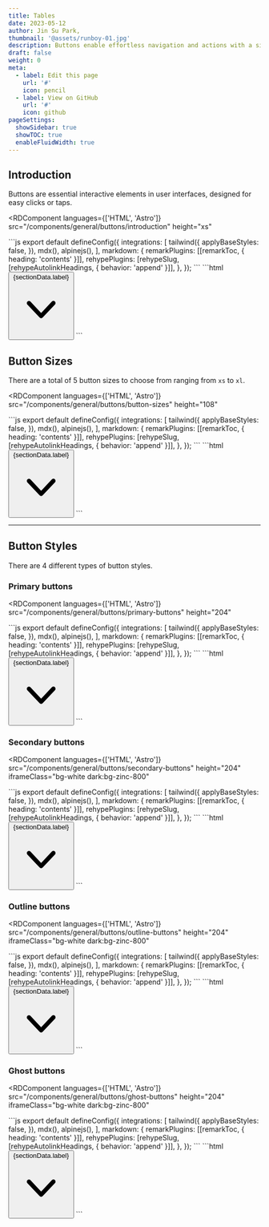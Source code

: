 ```yaml
---
title: Tables
date: 2023-05-12
author: Jin Su Park,
thumbnail: '@assets/runboy-01.jpg'
description: Buttons enable effortless navigation and actions with a single tap.
draft: false
weight: 0
meta:
  - label: Edit this page
    url: '#'
    icon: pencil
  - label: View on GitHub
    url: '#'
    icon: github
pageSettings:
  showSidebar: true
  showTOC: true
  enableFluidWidth: true
---
```



## Introduction

Buttons are essential interactive elements in user interfaces, designed for easy clicks or taps.

<RDComponent 
	languages={['HTML', 'Astro']} 
	src="/components/general/buttons/introduction" 
	height="xs"
>	
  <slot slot="0">
		```js
		export default defineConfig({
			integrations: [
				tailwind({
					applyBaseStyles: false,
				}),
				mdx(),
				alpinejs(),
			],
			markdown: {
				remarkPlugins: [[remarkToc, { heading: 'contents' }]],
				rehypePlugins: [rehypeSlug, [rehypeAutolinkHeadings, { behavior: 'append' }]],
			},
		});
		```
	</slot>
	<slot slot="1">
		```html
		<button class="w-full text-sm leading-[32px] text-slate-200/60 hover:text-white" x-data="{active: false}" x-on:click="open = !open, active = !active">
			<div
				class="group/sidebarParent inline-flex w-full items-center justify-between pl-[12px]"
				x-bind:class="active == true ? 'text-white' : 'text-slate-200/60 hover:text-white'"
			>
				{sectionData.label}
				<svg
					x-bind:class="open ? '' : '-rotate-90'"
					xmlns="http://www.w3.org/2000/svg"
					viewBox="0 0 20 20"
					fill="currentColor"
					class="group-hov2er/sidebarParent:opacity-100 h-4 w-4 opacity-100 duration-200"
				>
					<path
						fill-rule="evenodd"
						d="M5.23 7.21a.75.75 0 011.06.02L10 11.168l3.71-3.938a.75.75 0 111.08 1.04l-4.25 4.5a.75.75 0 01-1.08 0l-4.25-4.5a.75.75 0 01.02-1.06z"
						clip-rule="evenodd"
					/>
				</svg>
			</div>
		</button>
		```
	</slot>
</RDComponent>

## Button Sizes

There are a total of 5 button sizes to choose from ranging from `xs` to `xl`.

<RDComponent 
	languages={['HTML', 'Astro']} 
	src="/components/general/buttons/button-sizes" 
	height="108"
>	
  <slot slot="0">
		```js
		export default defineConfig({
			integrations: [
				tailwind({
					applyBaseStyles: false,
				}),
				mdx(),
				alpinejs(),
			],
			markdown: {
				remarkPlugins: [[remarkToc, { heading: 'contents' }]],
				rehypePlugins: [rehypeSlug, [rehypeAutolinkHeadings, { behavior: 'append' }]],
			},
		});
		```
	</slot>
	<slot slot="1">
		```html
		<button class="w-full text-sm leading-[32px] text-slate-200/60 hover:text-white" x-data="{active: false}" x-on:click="open = !open, active = !active">
			<div
				class="group/sidebarParent inline-flex w-full items-center justify-between pl-[12px]"
				x-bind:class="active == true ? 'text-white' : 'text-slate-200/60 hover:text-white'"
			>
				{sectionData.label}
				<svg
					x-bind:class="open ? '' : '-rotate-90'"
					xmlns="http://www.w3.org/2000/svg"
					viewBox="0 0 20 20"
					fill="currentColor"
					class="group-hov2er/sidebarParent:opacity-100 h-4 w-4 opacity-100 duration-200"
				>
					<path
						fill-rule="evenodd"
						d="M5.23 7.21a.75.75 0 011.06.02L10 11.168l3.71-3.938a.75.75 0 111.08 1.04l-4.25 4.5a.75.75 0 01-1.08 0l-4.25-4.5a.75.75 0 01.02-1.06z"
						clip-rule="evenodd"
					/>
				</svg>
			</div>
		</button>
		```
	</slot>
</RDComponent>

---

## Button Styles

There are 4 different types of button styles.

### Primary buttons

<RDComponent 
	languages={['HTML', 'Astro']} 
	src="/components/general/buttons/primary-buttons" 
	height="204"
>	
  <slot slot="0">
		```js
		export default defineConfig({
			integrations: [
				tailwind({
					applyBaseStyles: false,
				}),
				mdx(),
				alpinejs(),
			],
			markdown: {
				remarkPlugins: [[remarkToc, { heading: 'contents' }]],
				rehypePlugins: [rehypeSlug, [rehypeAutolinkHeadings, { behavior: 'append' }]],
			},
		});
		```
	</slot>
	<slot slot="1">
		```html
		<button class="w-full text-sm leading-[32px] text-slate-200/60 hover:text-white" x-data="{active: false}" x-on:click="open = !open, active = !active">
			<div
				class="group/sidebarParent inline-flex w-full items-center justify-between pl-[12px]"
				x-bind:class="active == true ? 'text-white' : 'text-slate-200/60 hover:text-white'"
			>
				{sectionData.label}
				<svg
					x-bind:class="open ? '' : '-rotate-90'"
					xmlns="http://www.w3.org/2000/svg"
					viewBox="0 0 20 20"
					fill="currentColor"
					class="group-hov2er/sidebarParent:opacity-100 h-4 w-4 opacity-100 duration-200"
				>
					<path
						fill-rule="evenodd"
						d="M5.23 7.21a.75.75 0 011.06.02L10 11.168l3.71-3.938a.75.75 0 111.08 1.04l-4.25 4.5a.75.75 0 01-1.08 0l-4.25-4.5a.75.75 0 01.02-1.06z"
						clip-rule="evenodd"
					/>
				</svg>
			</div>
		</button>
		```
	</slot>
</RDComponent>

### Secondary buttons

<RDComponent 
	languages={['HTML', 'Astro']} 
	src="/components/general/buttons/secondary-buttons" 
	height="204"
	iframeClass="bg-white dark:bg-zinc-800"
>	
  <slot slot="0">
		```js
		export default defineConfig({
			integrations: [
				tailwind({
					applyBaseStyles: false,
				}),
				mdx(),
				alpinejs(),
			],
			markdown: {
				remarkPlugins: [[remarkToc, { heading: 'contents' }]],
				rehypePlugins: [rehypeSlug, [rehypeAutolinkHeadings, { behavior: 'append' }]],
			},
		});
		```
	</slot>
	<slot slot="1">
		```html
		<button class="w-full text-sm leading-[32px] text-slate-200/60 hover:text-white" x-data="{active: false}" x-on:click="open = !open, active = !active">
			<div
				class="group/sidebarParent inline-flex w-full items-center justify-between pl-[12px]"
				x-bind:class="active == true ? 'text-white' : 'text-slate-200/60 hover:text-white'"
			>
				{sectionData.label}
				<svg
					x-bind:class="open ? '' : '-rotate-90'"
					xmlns="http://www.w3.org/2000/svg"
					viewBox="0 0 20 20"
					fill="currentColor"
					class="group-hov2er/sidebarParent:opacity-100 h-4 w-4 opacity-100 duration-200"
				>
					<path
						fill-rule="evenodd"
						d="M5.23 7.21a.75.75 0 011.06.02L10 11.168l3.71-3.938a.75.75 0 111.08 1.04l-4.25 4.5a.75.75 0 01-1.08 0l-4.25-4.5a.75.75 0 01.02-1.06z"
						clip-rule="evenodd"
					/>
				</svg>
			</div>
		</button>
		```
	</slot>
</RDComponent>

### Outline buttons

<RDComponent 
	languages={['HTML', 'Astro']} 
	src="/components/general/buttons/outline-buttons" 
	height="204"
	iframeClass="bg-white dark:bg-zinc-800"
>	
  <slot slot="0">
		```js
		export default defineConfig({
			integrations: [
				tailwind({
					applyBaseStyles: false,
				}),
				mdx(),
				alpinejs(),
			],
			markdown: {
				remarkPlugins: [[remarkToc, { heading: 'contents' }]],
				rehypePlugins: [rehypeSlug, [rehypeAutolinkHeadings, { behavior: 'append' }]],
			},
		});
		```
	</slot>
	<slot slot="1">
		```html
		<button class="w-full text-sm leading-[32px] text-slate-200/60 hover:text-white" x-data="{active: false}" x-on:click="open = !open, active = !active">
			<div
				class="group/sidebarParent inline-flex w-full items-center justify-between pl-[12px]"
				x-bind:class="active == true ? 'text-white' : 'text-slate-200/60 hover:text-white'"
			>
				{sectionData.label}
				<svg
					x-bind:class="open ? '' : '-rotate-90'"
					xmlns="http://www.w3.org/2000/svg"
					viewBox="0 0 20 20"
					fill="currentColor"
					class="group-hov2er/sidebarParent:opacity-100 h-4 w-4 opacity-100 duration-200"
				>
					<path
						fill-rule="evenodd"
						d="M5.23 7.21a.75.75 0 011.06.02L10 11.168l3.71-3.938a.75.75 0 111.08 1.04l-4.25 4.5a.75.75 0 01-1.08 0l-4.25-4.5a.75.75 0 01.02-1.06z"
						clip-rule="evenodd"
					/>
				</svg>
			</div>
		</button>
		```
	</slot>
</RDComponent>

### Ghost buttons

<RDComponent 
	languages={['HTML', 'Astro']} 
	src="/components/general/buttons/ghost-buttons" 
	height="204"
	iframeClass="bg-white dark:bg-zinc-800"
>	
  <slot slot="0">
		```js
		export default defineConfig({
			integrations: [
				tailwind({
					applyBaseStyles: false,
				}),
				mdx(),
				alpinejs(),
			],
			markdown: {
				remarkPlugins: [[remarkToc, { heading: 'contents' }]],
				rehypePlugins: [rehypeSlug, [rehypeAutolinkHeadings, { behavior: 'append' }]],
			},
		});
		```
	</slot>
	<slot slot="1">
		```html
		<button class="w-full text-sm leading-[32px] text-slate-200/60 hover:text-white" x-data="{active: false}" x-on:click="open = !open, active = !active">
			<div
				class="group/sidebarParent inline-flex w-full items-center justify-between pl-[12px]"
				x-bind:class="active == true ? 'text-white' : 'text-slate-200/60 hover:text-white'"
			>
				{sectionData.label}
				<svg
					x-bind:class="open ? '' : '-rotate-90'"
					xmlns="http://www.w3.org/2000/svg"
					viewBox="0 0 20 20"
					fill="currentColor"
					class="group-hov2er/sidebarParent:opacity-100 h-4 w-4 opacity-100 duration-200"
				>
					<path
						fill-rule="evenodd"
						d="M5.23 7.21a.75.75 0 011.06.02L10 11.168l3.71-3.938a.75.75 0 111.08 1.04l-4.25 4.5a.75.75 0 01-1.08 0l-4.25-4.5a.75.75 0 01.02-1.06z"
						clip-rule="evenodd"
					/>
				</svg>
			</div>
		</button>
		```
	</slot>
</RDComponent>



